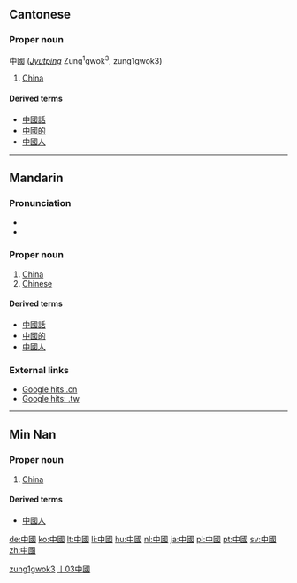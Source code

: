 {{zh-forms|[[中国]]|[[中]][[國]]}}
{{also|Zhongguo}}
==Cantonese==

===Proper noun===
中國 (''[[Jyutping]]'' Zung<sup>1</sup>gwok<sup>3</sup>, zung1gwok3)

# [[China]]

====Derived terms====
* [[中國話]]
* [[中國的]]
* [[中國人]]

[[Category:yue-hk:Proper nouns|zung1gwok3]]

----

==Mandarin==
{{zh-forms|[[中国]]|[[中]][[國]]}}

===Pronunciation===
* {{IPA|/tʂʊŋ˥˥ kuɔ˧˥/|lang=cmn}}
* {{Audio|Zh-zhongguo.ogg|Audio}}

===Proper noun===
{{cmn-proper|t|pin=Zhōngguó|pint=zhong1guo2|tra=中國|sim=中国|rs=丨03}}

# [[China]]
# [[Chinese]]

====Derived terms====
* [[中國話]]
* [[中國的]]
* [[中國人]]

===External links===
* [http://www.google.cn/search?as_q=&num=10&hl=zh-CN&btnG=Google+%E6%90%9C%E7%B4%A2&as_epq=%E4%B8%AD%E5%9B%BD&as_oq=&as_eq=&lr=&as_ft=i&as_filetype=&as_qdr=all&as_occt=any&as_dt=i&as_sitesearch=.cn&as_rights= Google hits .cn]
* [http://www.google.com.tw/search?as_q=&num=10&hl=zh-TW&btnG=Google+%E6%90%9C%E5%B0%8B&as_epq=%E4%B8%AD%E5%9C%8B&as_oq=&as_eq=&lr=&as_ft=i&as_filetype=&as_qdr=all&as_occt=any&as_dt=i&as_sitesearch=.tw&as_rights=&safe=images Google hits: .tw]

[[Category:zh-tw:Countries|丨03中國]]

----

==Min Nan==
{{zh-forms|[[中国]]|[[中]][[國]]}}

===Proper noun===
{{nan-proper|t|poj=Tiong-kok|pojt=tiong1kok4|tra=中國|sim=中国|rs=丨03}}

# [[China]]

====Derived terms====
* [[中國人]]

[[de:中國]]
[[ko:中國]]
[[lt:中國]]
[[li:中國]]
[[hu:中國]]
[[nl:中國]]
[[ja:中國]]
[[pl:中國]]
[[pt:中國]]
[[sv:中國]]
[[zh:中國]]
